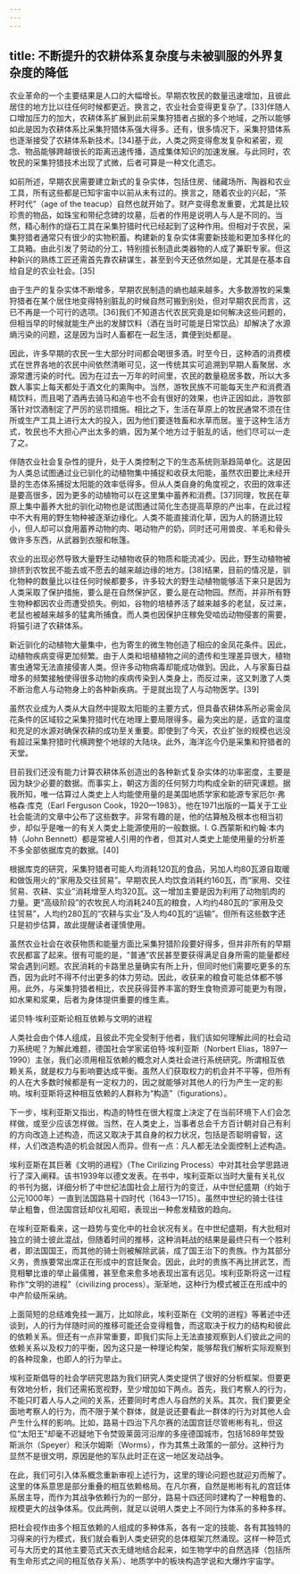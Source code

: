 ```yaml
---
---
---
```

title: 不断提升的农耕体系复杂度与未被驯服的外界复杂度的降低
---




农业革命的一个主要结果是人口的大幅增长。早期农牧民的数量迅速增加，且彼此居住的地方比以往任何时候都更近。换言之，农业社会变得更复杂了。[33]伴随人口增加压力的加大，农耕体系扩展到此前采集狩猎者占据的多个地域，之所以能够如此是因为农耕体系比采集狩猎体系强大得多。还有，很多情况下，采集狩猎体系也逐渐接受了农耕体系新技术。[34]基于此，人类之网变得愈发复杂和紧密，观念、物品能够跨越很长的距离迅速传播，造成集体知识的加速发展。与此同时，农牧民的采集狩猎技术出现了式微，后者可算是一种文化遗忘。

如前所述，早期农民需要建立新式的复杂实体，包括住房、储藏场所、陶器和农业工具，所有这些都是已知宇宙中以前从未有过的。换言之，随着农业的兴起，“茶杯时代”（age of the teacup）自然也就开始了。财产变得愈发重要，尤其是比较珍贵的物品，如珠宝和带纪念碑的坟墓，后者的作用是说明人与人是不同的。当然，精心制作的燧石工具在采集狩猎时代已经起到了这种作用。但相对于农民，采集狩猎者通常只有很少的实物积蓄。构建新的复杂实体需要新技能和更加多样化的工具箱。由此引发了劳动的分工，特别擅长制造此类器物的人成了兼职专家。但这种新兴的熟练工匠还需首先靠农耕谋生，甚至到今天还依然如是，尤其是在基本自给自足的农业社会。[35]

由于生产的复杂实体不断增多，早期农民制造的熵也越来越多。大多数游牧的采集狩猎者在某个居住地变得特别脏乱的时候自然可搬到别处，但对早期农民而言，这已不再是一个可行的选项。[36]我们不知道古代农民究竟是如何解决这些问题的，但相当早的时候就能生产出的发酵饮料（酒在当时可能是日常饮品）却解决了水源熵污染的问题，这是因为当时人畜都在一起生活，粪便到处都是。

因此，许多早期的农民一生大部分时间都会喝很多酒。时至今日，这种酒的消费模式在世界各地的农民中间依然清晰可见，这一传统其实可追溯到早期人畜聚居、水源常遭污染的时代。因为在过去一万年的时间里，农民的数量稳居多数，所以大多数人事实上每天都处于酒文化的熏陶中。当然，游牧民族不可能每天生产和消费酒精饮料，而且喝了酒再去骑马和追牛也不会有很好的效果，也许正因如此，游牧部落针对饮酒制定了严厉的惩罚措施。相比之下，生活在草原上的牧民通常不须在住所或生产工具上进行太大的投入，因为他们要逐牲畜和水草而居。鉴于这种生活方式，牧民也不大担心产出太多的熵，因为某个地方过于脏乱的话，他们尽可以一走了之。

伴随农业社会复杂性的提升，处于人类控制之下的生态系统则渐趋简单化。这是因为人类总试图通过业已驯化的动植物集中捕捉和收获太阳能，虽然农田要比未经开垦的生态体系捕捉太阳能的效率低得多。但从人类自身的角度视之，农田的效率还是要高很多，因为更多的动植物可以在这里集中蓄养和消费。[37]同理，牧民在草原上集中蓄养大批的驯化动物也是试图通过简化生态提高草原的产出率，在此过程中不大有用的野生物种被逐渐边缘化。人类不能直接消化草，因为人的肠道比较小，但人却可以食用蓄养动物的肉、喝动物产的奶，同时还可用兽皮、羊毛和骨头做许多东西，从武器到衣服和帐篷。

农业的出现必然导致大量野生动植物收获的物质和能流减少。因此，野生动植物被排挤到农牧民不能去或不愿去的越来越边缘的地方。[38]结果，目前的情况是，驯化物种的数量比以往任何时候都要多，许多较大的野生动植物能够活下来只是因为人类采取了保护措施，要么是在自然保护区，要么是在动物园。然而，并非所有野生物种都因农业而遭受损失。例如，谷物的培植养活了越来越多的老鼠，反过来，老鼠也被越来越多的猛禽所捕食。而人类也因保护庄稼免受啮齿动物侵害的需要，将猫引进了农耕体系。

新近驯化的动植物大量集中，也为寄生的微生物创造了相应的金凤花条件。因此，动植物疾病变得更加频繁。由于人类和培植植物之间的遗传和生理差异很大，植物害虫通常无法直接侵害人类。但许多动物病毒却能成功做到。因此，人与家畜日益增多的频繁接触使得很多动物的疾病传染到人类身上，而反过来，这又刺激了人类不断治愈人与动物身上的各种新疾病。于是就出现了人与动物医学。[39]

虽然农业成为人类从大自然中提取太阳能的主要方式，但具备农耕体系所必需金凤花条件的区域较之采集狩猎时代在地理上要局限得多。最为突出的是，适宜的温度和充足的水源对确保农耕的成功至关重要。即使到了今天，农业扩张的规模也远没有超过采集狩猎时代横跨整个地球的大陆块。此外，海洋迄今仍是采集和狩猎者的天堂。

目前我们还没有能力计算农耕体系创造出的各种新式复杂实体的功率密度，主要是因为缺少必要的数据。而事实上，朝这方面的任何努力均构成全新的研究课题。据我所知，唯一估算过人类史上人均能使用量的是美国地质学家和能源专家厄尔·弗格森·库克（Earl Ferguson Cook，1920—1983）。他在1971出版的一篇关于工业社会能流的文章中公布了这些数字。非常有趣的是，他的估算触及根本也相当初步，却似乎是唯一的有关人类史上能源使用的一般数据。I. G.西蒙斯和约翰·本内特（John Bennett）都是常被人引用的作者，但其对人类史上能使用量的分析差不多全部依据库克的数据。[40]

根据库克的研究，采集狩猎者可能人均消耗120瓦的食品，另加人均80瓦源自取暖和做饭用火的“家用及交往贸易”。早期农民人均饮食消耗约160瓦，而“家用、交往贸易、农耕、实业”消耗增至人均320瓦。这一增加主要是因为利用了动物肌肉的力量。更“高级阶段”的农牧民人均消耗240瓦的粮食，人均约480瓦的“家用及交往贸易”，人均约280瓦的“农耕与实业”及人均40瓦的“运输”。但所有这些数字还只是初步估算，故此提醒读者谨慎使用。

虽然农业社会在收获物质和能量方面比采集狩猎阶段要好得多，但并非所有的早期农民都富了起来。很有可能的是，“普通”农民甚至要获得满足自身所需的能量都经常会遇到问题。农民消耗的卡路里总量确实有所上升，但同时他们需要吃更多的东西，因为此时不得不付出更多的体力劳动。因此，收获来的粮食可能总体都不够用。此外，与采集狩猎者相比，农民获得营养丰富的野生食物资源可能更为有限，如水果和浆果，后者为身体提供重要的维生素。

诺贝特·埃利亚斯论相互依赖与文明的进程

人类社会由个体人组成，且彼此不完全受制于他者，我们该如何理解此间的社会动力系统呢？为解此难题，德国社会学家诺伯特·埃利亚斯（Norbert Elias，1897—1990）主张，我们必须用相互依赖的概念对人类社会进行系统研究。所谓相互依赖关系，就是权力与影响要达成平衡。虽然人们获取权力的机会并不平等，但所有的人在大多数时候都是有一定权力的，因之就能够对其他人的行为产生一定的影响。埃利亚斯将这种相互依赖的人群称为“构造”（figurations）。

下一步，埃利亚斯又指出，构造的特性在很大程度上决定了在当前环境下人们会怎样做，或至少应该怎样做。当然，在人类史上，当事者总会千方百计朝对自己有利的方向改造上述构造，而这又取决于其自身的权力状况，包括是否聪明睿智，这样，人们改造构造的机会就因人而异。但有一点：凡人都无法全面控制上述构造。

埃利亚斯在其巨著《文明的进程》（The Cirilizing Process）中对其社会学思路进行了深入阐释。该书1939年以德文发表。在书中，埃利亚斯以当时大量有关礼仪的书刊为据，详细分析了中世纪法国社会上层行为的变迁，从中世纪盛期（约始于公元1000年）一直到法国路易十四时代（1643—1715）。虽然中世纪的骑士往往举止粗鲁，但法国宫廷却仪礼昭昭，表现出一种愈发精致的趋向。

在埃利亚斯看来，这一趋势与变化中的社会状况有关。在中世纪盛期，有大批相对独立的骑士彼此混战，但随着时间的推移，这种消耗战的结果是最终只有一个胜利者，即法国国王，而其他的骑士则被解除武装，成了国王治下的贵族。作为其部分义务，贵族要常出席正在形成中的宫廷聚会。因此，此时的贵族不再比拼武艺，而竞相攀比谁的举止最儒雅，甚至愈来愈多地表现出富有远见。埃利亚斯将这一过程称作“文明的进程”（civilizing process）。渐渐地，这种行为模式被正在形成中的中产阶级所采纳。

上面简短的总结难免挂一漏万，比如除此，埃利亚斯在《文明的进程》等著述中还谈到，人的行为伴随时间的推移可能还会变得粗鲁，而这取决于权力的结构和彼此的依赖关系。但还有一点非常重要，即我们实际上无法直接观察到人们彼此之间的依赖关系以及权力的平衡，因为这只是一种理论构架，能够帮我们解析实际观察到的各种现象，也即人的行为举止。

埃利亚斯倡导的社会学研究思路为我们研究人类史提供了很好的分析框架。但要更有效地分析，我们还需拓宽视野，至少增加如下两点。首先，我们考察人的行为，不能只盯着人与人之间的关系，还要同时考虑人与自然的关系。其次，我们要更全面地考察人的行为，而不限于某个群体，就是说还要看此一群体的行为对其他人会产生什么样的影响。比如，路易十四治下凡尔赛的法国宫廷尽管彬彬有礼，但这位“太阳王”却毫不迟疑地下令焚毁莱茵河沿岸的多座德国城市，包括1689年焚毁斯派尔（Speyer）和沃尔姆斯（Worms），作为其焦土政策的一部分。这种行为显然不是很文明，原因是他的军队此时正在这一地区发动战争。

在此，我们可引入体系概念重新审视上述行为，这里的理论问题也就迎刃而解了。这里的体系意思是部分重叠的相互依赖格局。在凡尔赛，自然是彬彬有礼的宫廷体系居主导，而作为其战争依赖行为的一部分，路易十四还同时建构了一种粗鲁的、规模更大的战争体系。仅此两例，就足以说明人类史上不同行为体系的多种多样。

把社会视作由多个相互依赖的人组成的多种体系，各有一定的技能、各有其独特的习得来的行为模式，我们就会看到人类史研究的总体框架兀然涌现。这样一种范式可与大历史的其他主要范式天衣无缝地结合起来，如生物学中的自然选择（包括所有生命形式之间的相互依存关系）、地质学中的板块构造学说和大爆炸宇宙学。